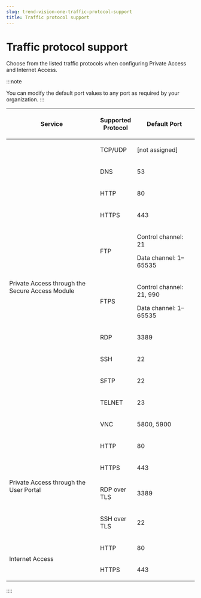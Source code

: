 ```yaml
---
slug: trend-vision-one-traffic-protocol-support
title: Traffic protocol support
---
```

# Traffic protocol support

Choose from the listed traffic protocols when configuring Private Access and Internet Access.

:::note

You can modify the default port values to any port as required by your organization.
:::

<table>
<colgroup>
<col style="width: 50%" />
<col style="width: 17%" />
<col style="width: 33%" />
</colgroup>
<thead>
<tr>
<th><p>Service</p></th>
<th><p>Supported Protocol</p></th>
<th><p>Default Port</p></th>
</tr>
</thead>
<tbody>
<tr>
<td rowspan="11"><p>Private Access through the Secure Access Module</p></td>
<td><p>TCP/UDP</p></td>
<td><p>[not assigned]</p></td>
</tr>
<tr>
<td><p>DNS</p></td>
<td><p>53</p></td>
</tr>
<tr>
<td><p>HTTP</p></td>
<td><p>80</p></td>
</tr>
<tr>
<td><p>HTTPS</p></td>
<td><p>443</p></td>
</tr>
<tr>
<td><p>FTP</p></td>
<td><p>Control channel: 21</p>
<p>Data channel: 1–65535</p></td>
</tr>
<tr>
<td><p>FTPS</p></td>
<td><p>Control channel: 21, 990</p>
<p>Data channel: 1–65535</p></td>
</tr>
<tr>
<td><p>RDP</p></td>
<td><p>3389</p></td>
</tr>
<tr>
<td><p>SSH</p></td>
<td><p>22</p></td>
</tr>
<tr>
<td><p>SFTP</p></td>
<td><p>22</p></td>
</tr>
<tr>
<td><p>TELNET</p></td>
<td><p>23</p></td>
</tr>
<tr>
<td><p>VNC</p></td>
<td><p>5800, 5900</p></td>
</tr>
<tr>
<td rowspan="4"><p>Private Access through the User Portal</p></td>
<td><p>HTTP</p></td>
<td><p>80</p></td>
</tr>
<tr>
<td><p>HTTPS</p></td>
<td><p>443</p></td>
</tr>
<tr>
<td><p>RDP over TLS</p></td>
<td><p>3389</p></td>
</tr>
<tr>
<td><p>SSH over TLS</p></td>
<td><p>22</p></td>
</tr>
<tr>
<td rowspan="2"><p>Internet Access</p></td>
<td><p>HTTP</p></td>
<td><p>80</p></td>
</tr>
<tr>
<td><p>HTTPS</p></td>
<td><p>443</p></td>
</tr>
</tbody>
</table>
::::
